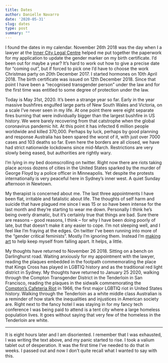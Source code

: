 ```yaml
---
title: Dates
author: Danielle Navarro
date: '2020-05-31'
slug: dates
type: post
summary: ""
---
```


I found the dates in my calendar. November 26th 2018 was the day when I a lawyer at the [Inner City Legal Centre](https://www.iclc.org.au/) helped me put together the paperwork for my application to update the gender marker on my birth certificate. I'd been out for maybe a year? It's hard to work out how to give a precise date for "coming out", but if forced to pick one I'd have to choose the work Christmas party on 20th December 2017. I started hormones on  10th April 2018. The birth certificate was issued on 12th December 2018. Since that point I have been a "recognised transgender person" under the law and for the first time was entitled to some degree of protection under the law.

Today is May 31st, 2020. It's been a strange year so far. Early in the year massive bushfires engulfed large parts of New South Wales and Victoria, on a scale I've never seen in my life. At one point there were eight separate fires burning that were individually bigger than the largest bushfire in US history. We were barely recovering from that catstrophe when the global coronavirus pandemic hit. At this point it has infected 6 million people worldwide and killed 370,000. Perhaps by luck, perhaps by good planning and response Australia has been spared the worst of it, with just over 7000 cases and 103 deaths so far. Even here the borders are all closed, we have had strict nationwide lockdowns since mid-March. Restrictions are very slowly being eased, but authorities are rightly wary. 

I'm lying in my bed doomscrolling on twitter. Right now there are riots taking place across dozens of cities in the United States sparked by the murder of George Floyd by a police officer in Minneapolis. Yet despite the protests internationally is very peaceful here in Sydney's inner west. A quiet Sunday afternoon in Newtown. 

My therapist is concerned about me. The last three appointments I have been flat, irritable and fatalistic about life. The thoughts of self harm and suicide that have plagued me since I was 15 or so have been intense for the last month and they're starting to wear me down. Personally I think he's being overly dramatic, but it's certainly true that things are bad. Sure there are reasons -- good reasons, I think -- for why I have been doing poorly of late, but that doesn't make it any easier to cope. I'm not sleeping well, and I feel like I'm fraying at the edges. On twitter I've been running into more of the "gender critical feminists". Mostly I'm ignoring them. Instead I'm [making art](https://art.djnavarro.net) to help keep myself from falling apart. It helps, a little. 

My thoughts have returned to November 26 2018. Sitting on a bench on Darlinghurst road. Waiting anxiously for my appointment with the lawyer, reading the plaques embedded in the footpath commemorating the place that Kings Cross has played in LGBTIQ history and as the traditional red light district in Sydney. My thoughts have returned to January 25 2020, walking through the Compton Transgender District in the Tenderloin in San Francisco, reading the plaques in the sidwalk commemorating the [Compton's Cafeteria Riot](https://en.wikipedia.org/wiki/Compton%27s_Cafeteria_riot) in 1966, the first major LGBTIQ riot in United States history. Walking through the Tenderloin as a white middle class Australian is a reminder of how stark the inequalities and injustices in American society are. Right next to the fancy hotel I was staying in for my fancy tech conference I was being paid to attend is a tent city where a large homeless population lives. It goes without saying that very few of the homeless in the Tenderloin are white. 

---

It is eight hours later and I am disoriented. I remember that I was exhausted, I was writing the text above, and my panic started to rise. I took a valium tablet out of desperation. It was the first time I've needed to do that in weeks. I passed out and now I don't quite recall what I wanted to say with this.

